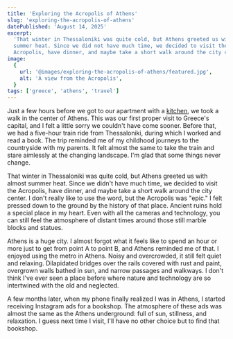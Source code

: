 ```yaml
---
title: 'Exploring the Acropolis of Athens'
slug: 'exploring-the-acropolis-of-athens'
datePublished: 'August 14, 2025'
excerpt:
  'That winter in Thessaloniki was quite cold, but Athens greeted us with almost
  summer heat. Since we did not have much time, we decided to visit the
  Acropolis, have dinner, and maybe take a short walk around the city center.'
image:
  {
    url: '@images/exploring-the-acropolis-of-athens/featured.jpg',
    alt: 'A view from the Acropolis',
  }
tags: ['greece', 'athens', 'travel']
---
```



<ImageWithCaption
  src={img1}
  alt="A view from the Acropolis"
  caption="A view from the Acropolis"
/>

Just a few hours before we got to our apartment with a
[kitchen](a-kitchen-in-athens), we took a walk in the center of Athens. This was
our first proper visit to Greece's capital, and I felt a little sorry we
couldn't have come sooner. Before that, we had a five-hour train ride from
Thessaloniki, during which I worked and read a book. The trip reminded me of my
childhood journeys to the countryside with my parents. It felt almost the same
to take the train and stare aimlessly at the changing landscape. I'm glad that
some things never change.

<ImageGallery
  srcLeft={img2}
  captionLeft="A view from the Acropolis"
  srcRight={img3}
  captionRight="A view from the Acropolis"
/>

That winter in Thessaloniki was quite cold, but Athens greeted us with almost
summer heat. Since we didn't have much time, we decided to visit the Acropolis,
have dinner, and maybe take a short walk around the city center. I don't really
like to use the word, but the Acropolis was "epic." I felt pressed down to the
ground by the history of that place. Ancient ruins hold a special place in my
heart. Even with all the cameras and technology, you can still feel the
atmosphere of distant times around those still marble blocks and statues.

Athens is a huge city. I almost forgot what it feels like to spend an hour or
more just to get from point A to point B, and Athens reminded me of that. I
enjoyed using the metro in Athens. Noisy and overcrowded, it still felt quiet
and relaxing. Dilapidated bridges over the rails covered with rust and paint,
overgrown walls bathed in sun, and narrow passages and walkways. I don't think
I've ever seen a place before where nature and technology are so intertwined
with the old and neglected.

<ImageWithCaption
  src={img4}
  alt="A view from the Acropolis"
  caption="A view from the Acropolis"
/>

A few months later, when my phone finally realized I was in Athens, I started
receiving Instagram ads for a bookshop. The atmosphere of these ads was almost
the same as the Athens underground: full of sun, stillness, and relaxation. I
guess next time I visit, I'll have no other choice but to find that bookshop.
